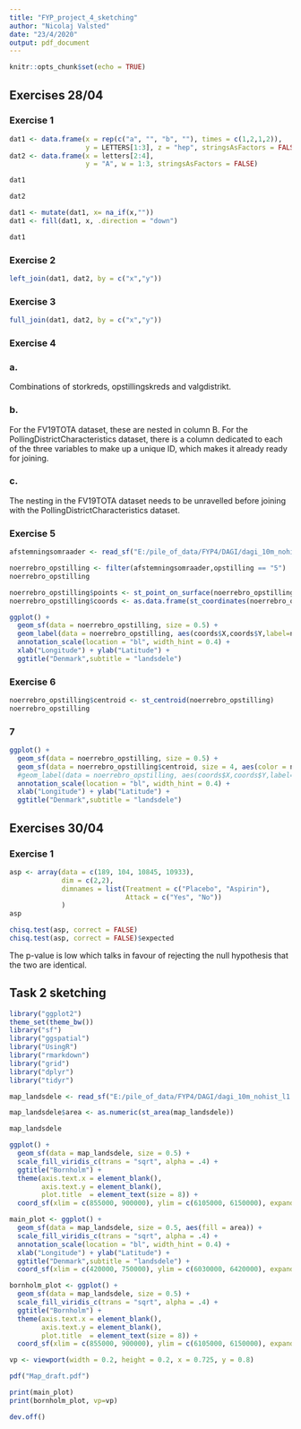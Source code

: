 ```yaml
---
title: "FYP_project_4_sketching"
author: "Nicolaj Valsted"
date: "23/4/2020"
output: pdf_document
---
```


```r
knitr::opts_chunk$set(echo = TRUE)
```


## Exercises 28/04


### Exercise 1

```r
dat1 <- data.frame(x = rep(c("a", "", "b", ""), times = c(1,2,1,2)),
                   y = LETTERS[1:3], z = "hep", stringsAsFactors = FALSE)
dat2 <- data.frame(x = letters[2:4],
                   y = "A", w = 1:3, stringsAsFactors = FALSE)
```


```r
dat1
```

```r
dat2
```

```r
dat1 <- mutate(dat1, x= na_if(x,""))
dat1 <- fill(dat1, x, .direction = "down")
```

```r
dat1
```

### Exercise 2

```r
left_join(dat1, dat2, by = c("x","y"))
```

### Exercise 3

```r
full_join(dat1, dat2, by = c("x","y"))
```

### Exercise 4

### a.
Combinations of storkreds, opstillingskreds and valgdistrikt.

### b.
For the FV19TOTA dataset, these are nested in column B. For the PollingDistrictCharacteristics dataset, there is a column dedicated to each of the three variables to make up a unique ID, which makes it already ready for joining. 

### c.
The nesting in the FV19TOTA dataset needs to be unravelled before joining with the PollingDistrictCharacteristics dataset.

### Exercise 5

```r
afstemningsomraader <- read_sf("E:/pile_of_data/FYP4/DAGI/dagi_10m_nohist_l1.afstemningsomraade/afstemningsomraade.shp")

noerrebro_opstilling <- filter(afstemningsomraader,opstilling == "5")
noerrebro_opstilling
```

```r
noerrebro_opstilling$points <- st_point_on_surface(noerrebro_opstilling)
noerrebro_opstilling$coords <- as.data.frame(st_coordinates(noerrebro_opstilling$points))

ggplot() +
  geom_sf(data = noerrebro_opstilling, size = 0.5) +
  geom_label(data = noerrebro_opstilling, aes(coords$X,coords$Y,label=navn),size=3) +
  annotation_scale(location = "bl", width_hint = 0.4) +
  xlab("Longitude") + ylab("Latitude") +
  ggtitle("Denmark",subtitle = "landsdele") 
```

### Exercise 6

```r
noerrebro_opstilling$centroid <- st_centroid(noerrebro_opstilling)
noerrebro_opstilling
```

### 7

```r
ggplot() +
  geom_sf(data = noerrebro_opstilling, size = 0.5) +
  geom_sf(data = noerrebro_opstilling$centroid, size = 4, aes(color = navn)) +
  #geom_label(data = noerrebro_opstilling, aes(coords$X,coords$Y,label=navn),size=3) +
  annotation_scale(location = "bl", width_hint = 0.4) +
  xlab("Longitude") + ylab("Latitude") +
  ggtitle("Denmark",subtitle = "landsdele") 
```

## Exercises 30/04

### Exercise 1

```r
asp <- array(data = c(189, 104, 10845, 10933),
             dim = c(2,2),
             dimnames = list(Treatment = c("Placebo", "Aspirin"),
                             Attack = c("Yes", "No"))
             )
asp
```

```r
chisq.test(asp, correct = FALSE)
chisq.test(asp, correct = FALSE)$expected
```

The p-value is low which talks in favour of rejecting the null hypothesis that the two are identical.


## Task 2 sketching

```r
library("ggplot2")
theme_set(theme_bw())
library("sf")
library("ggspatial")
library("UsingR")
library("rmarkdown")
library("grid")
library("dplyr")
library("tidyr")
```

```r
map_landsdele <- read_sf("E:/pile_of_data/FYP4/DAGI/dagi_10m_nohist_l1.landsdel/landsdel.shp")

map_landsdele$area <- as.numeric(st_area(map_landsdele))

```

```r
map_landsdele
```


```r
ggplot() +
  geom_sf(data = map_landsdele, size = 0.5) +
  scale_fill_viridis_c(trans = "sqrt", alpha = .4) +
  ggtitle("Bornholm") +
  theme(axis.text.x = element_blank(),
        axis.text.y = element_blank(),
        plot.title  = element_text(size = 8)) +
  coord_sf(xlim = c(855000, 900000), ylim = c(6105000, 6150000), expand=FALSE)
```

```r
main_plot <- ggplot() +
  geom_sf(data = map_landsdele, size = 0.5, aes(fill = area)) +
  scale_fill_viridis_c(trans = "sqrt", alpha = .4) +
  annotation_scale(location = "bl", width_hint = 0.4) +
  xlab("Longitude") + ylab("Latitude") +
  ggtitle("Denmark",subtitle = "landsdele") +
  coord_sf(xlim = c(420000, 750000), ylim = c(6030000, 6420000), expand=FALSE)

bornholm_plot <- ggplot() +
  geom_sf(data = map_landsdele, size = 0.5) +
  scale_fill_viridis_c(trans = "sqrt", alpha = .4) +
  ggtitle("Bornholm") +
  theme(axis.text.x = element_blank(),
        axis.text.y = element_blank(),
        plot.title  = element_text(size = 8)) +
  coord_sf(xlim = c(855000, 900000), ylim = c(6105000, 6150000), expand=FALSE)

vp <- viewport(width = 0.2, height = 0.2, x = 0.725, y = 0.8)

pdf("Map_draft.pdf")

print(main_plot)
print(bornholm_plot, vp=vp)

dev.off()
```

